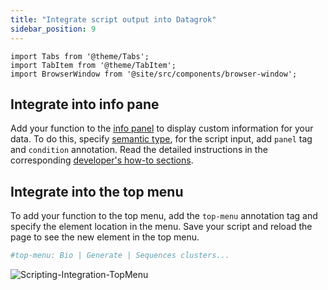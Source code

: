 ```yaml
---
title: "Integrate script output into Datagrok"
sidebar_position: 9
---
```


```mdx-code-block
import Tabs from '@theme/Tabs';
import TabItem from '@theme/TabItem';
import BrowserWindow from '@site/src/components/browser-window';
```

## Integrate into info pane

Add your function to the [info panel](../../../datagrok/navigation/panels/info-panels.md)
to display custom information for your data.
To do this, specify [semantic type](../../../govern/catalog/semantic-types.md),
for the script input, add `panel` tag and `condition` annotation.
Read the detailed instructions in the corresponding
[developer's how-to sections](../../../develop/how-to/ui/add-info-panel.md).

## Integrate into the top menu

To add your function to the top menu, add the `top-menu` annotation tag
and specify the element location in the menu.
Save your script and reload the page to see the new element in the top menu.

```python title="Your function header"
#top-menu: Bio | Generate | Sequences clusters...
```

![Scripting-Integration-TopMenu](../_pics/Scripting-Integration-TopMenu.png)
